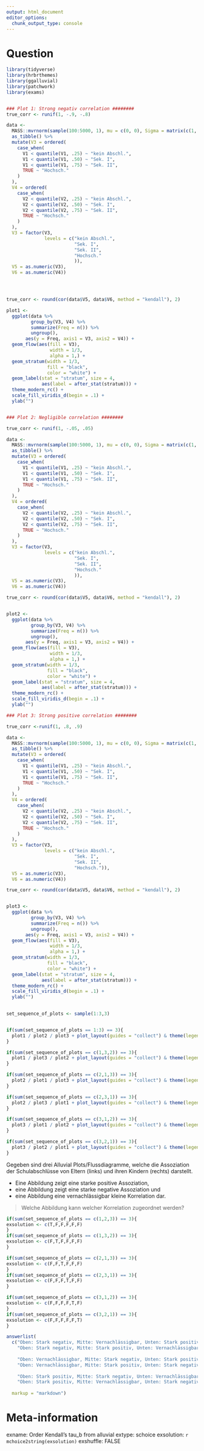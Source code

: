 ```yaml
---
output: html_document
editor_options: 
  chunk_output_type: console
---
```

Question
========
```r
library(tidyverse)
library(hrbrthemes)
library(ggalluvial)
library(patchwork)
library(exams)


### Plot 1: Strong negativ correlation ########
true_corr <- runif(1, -.9, -.8)

data <-
  MASS::mvrnorm(sample(100:5000, 1), mu = c(0, 0), Sigma = matrix(c(1, true_corr, true_corr, 1), 2, 2)) %>%
  as_tibble() %>%
  mutate(V3 = ordered(
    case_when(
      V1 < quantile(V1, .25) ~ "kein Abschl.",
      V1 < quantile(V1, .50) ~ "Sek. I",
      V1 < quantile(V1, .75) ~ "Sek. II",
      TRUE ~ "Hochsch."
    )
  ),
  V4 = ordered(
    case_when(
      V2 < quantile(V2, .25) ~ "kein Abschl.",
      V2 < quantile(V2, .50) ~ "Sek. I",
      V2 < quantile(V2, .75) ~ "Sek. II",
      TRUE ~ "Hochsch."
    )
  ),
  V3 = factor(V3, 
              levels = c("kein Abschl.",
                         "Sek. I",
                         "Sek. II",
                         "Hochsch."
                         )),
  V5 = as.numeric(V3),
  V6 = as.numeric(V4))




true_corr <- round(cor(data$V5, data$V6, method = "kendall"), 2)

plot1 <- 
  ggplot(data %>% 
         group_by(V3, V4) %>% 
         summarize(Freq = n()) %>% 
         ungroup(),
       aes(y = Freq, axis1 = V3, axis2 = V4)) +
  geom_flow(aes(fill = V3), 
                width = 1/3, 
                alpha = 1,) +
  geom_stratum(width = 1/3, 
               fill = "black", 
               color = "white") +
  geom_label(stat = "stratum", size = 4,
             aes(label = after_stat(stratum))) +
  theme_modern_rc() +
  scale_fill_viridis_d(begin = .1) +
  ylab("") 


### Plot 2: Negligible correlation ########

true_corr <- runif(1, -.05, .05)

data <-
  MASS::mvrnorm(sample(100:5000, 1), mu = c(0, 0), Sigma = matrix(c(1, true_corr, true_corr, 1), 2, 2)) %>%
  as_tibble() %>%
  mutate(V3 = ordered(
    case_when(
      V1 < quantile(V1, .25) ~ "kein Abschl.",
      V1 < quantile(V1, .50) ~ "Sek. I",
      V1 < quantile(V1, .75) ~ "Sek. II",
      TRUE ~ "Hochsch."
    )
  ),
  V4 = ordered(
    case_when(
      V2 < quantile(V2, .25) ~ "kein Abschl.",
      V2 < quantile(V2, .50) ~ "Sek. I",
      V2 < quantile(V2, .75) ~ "Sek. II",
      TRUE ~ "Hochsch."
    )
  ),
  V3 = factor(V3, 
              levels = c("kein Abschl.",
                         "Sek. I",
                         "Sek. II",
                         "Hochsch."
                         )),
  V5 = as.numeric(V3),
  V6 = as.numeric(V4))

true_corr <- round(cor(data$V5, data$V6, method = "kendall"), 2)


plot2 <- 
  ggplot(data %>% 
         group_by(V3, V4) %>% 
         summarize(Freq = n()) %>% 
         ungroup(),
       aes(y = Freq, axis1 = V3, axis2 = V4)) +
  geom_flow(aes(fill = V3), 
                width = 1/3, 
                alpha = 1,) +
  geom_stratum(width = 1/3, 
               fill = "black", 
               color = "white") +
  geom_label(stat = "stratum", size = 4,
             aes(label = after_stat(stratum))) +
  theme_modern_rc() +
  scale_fill_viridis_d(begin = .1) +
  ylab("")

### Plot 3: Strong positive correlation ########

true_corr <-runif(1, .8, .9)

data <-
  MASS::mvrnorm(sample(100:5000, 1), mu = c(0, 0), Sigma = matrix(c(1, true_corr, true_corr, 1), 2, 2)) %>%
  as_tibble() %>%
  mutate(V3 = ordered(
    case_when(
      V1 < quantile(V1, .25) ~ "kein Abschl.",
      V1 < quantile(V1, .50) ~ "Sek. I",
      V1 < quantile(V1, .75) ~ "Sek. II",
      TRUE ~ "Hochsch."
    )
  ),
  V4 = ordered(
    case_when(
      V2 < quantile(V2, .25) ~ "kein Abschl.",
      V2 < quantile(V2, .50) ~ "Sek. I",
      V2 < quantile(V2, .75) ~ "Sek. II",
      TRUE ~ "Hochsch."
    )
  ),
  V3 = factor(V3, 
              levels = c("kein Abschl.",
                         "Sek. I",
                         "Sek. II",
                         "Hochsch.")),
  V5 = as.numeric(V3),
  V6 = as.numeric(V4))

true_corr <- round(cor(data$V5, data$V6, method = "kendall"), 2)


plot3 <- 
  ggplot(data %>% 
         group_by(V3, V4) %>% 
         summarize(Freq = n()) %>% 
         ungroup(),
       aes(y = Freq, axis1 = V3, axis2 = V4)) +
  geom_flow(aes(fill = V3), 
                width = 1/3, 
                alpha = 1,) +
  geom_stratum(width = 1/3, 
               fill = "black", 
               color = "white") +
  geom_label(stat = "stratum", size = 4,
             aes(label = after_stat(stratum))) +
  theme_modern_rc() +
  scale_fill_viridis_d(begin = .1) +
  ylab("")
  

set_sequence_of_plots <- sample(1:3,3)


if(sum(set_sequence_of_plots == 1:3) == 3){
  plot1 / plot2 / plot3 + plot_layout(guides = "collect") & theme(legend.position = 'none')
}

if(sum(set_sequence_of_plots == c(1,3,2)) == 3){
  plot1 / plot3 / plot2 + plot_layout(guides = "collect") & theme(legend.position = 'none')
}

if(sum(set_sequence_of_plots == c(2,1,3)) == 3){
  plot2 / plot1 / plot3 + plot_layout(guides = "collect") & theme(legend.position = 'none')
}

if(sum(set_sequence_of_plots == c(2,3,1)) == 3){
  plot2 / plot3 / plot1 + plot_layout(guides = "collect") & theme(legend.position = 'none')
}

if(sum(set_sequence_of_plots == c(3,1,2)) == 3){
  plot3 / plot1 / plot2 + plot_layout(guides = "collect") & theme(legend.position = 'none')
}

if(sum(set_sequence_of_plots == c(3,2,1)) == 3){
  plot3 / plot2 / plot1 + plot_layout(guides = "collect") & theme(legend.position = 'none')
}
```

Gegeben sind drei Alluvial Plots/Flussdiagramme, welche die Assoziation der Schulabschlüsse von Eltern  (links) und ihren Kindern (rechts) darstellt.

* Eine Abbildung zeigt eine starke positive Assoziation, 
* eine Abbildung zeigt eine starke negative Assoziation und 
* eine Abbildung eine vernachlässigbar kleine Korrelation dar. 

> Welche Abbildung kann welcher Korrelation zugeordnet werden?

```r

if(sum(set_sequence_of_plots == c(1,2,3)) == 3){
exsolution <- c(T,F,F,F,F,F)
}
if(sum(set_sequence_of_plots == c(1,3,2)) == 3){
exsolution <- c(F,T,F,F,F,F)
}

if(sum(set_sequence_of_plots == c(2,1,3)) == 3){
exsolution <- c(F,F,T,F,F,F)
}
if(sum(set_sequence_of_plots == c(2,3,1)) == 3){
exsolution <- c(F,F,F,T,F,F)
}

if(sum(set_sequence_of_plots == c(3,1,2)) == 3){
exsolution <- c(F,F,F,F,T,F)
}
if(sum(set_sequence_of_plots == c(3,2,1)) == 3){
exsolution <- c(F,F,F,F,F,T)
}

answerlist(
  c("Oben: Stark negativ, Mitte: Vernachlässigbar, Unten: Stark positiv",
    "Oben: Stark negativ, Mitte: Stark positiv, Unten: Vernachlässigbar",
    
    "Oben: Vernachlässigbar, Mitte: Stark negativ, Unten: Stark positiv",
    "Oben: Vernachlässigbar, Mitte: Stark positiv, Unten: Stark negativ",
    
    "Oben: Stark positiv, Mitte: Stark negativ, Unten: Vernachlässigbar",
    "Oben: Stark positiv, Mitte: Vernachlässigbar, Unten: Stark negativ"),
    
  markup = "markdown")
```

Meta-information
================
exname: Order Kendall's tau_b from alluvial
extype: schoice
exsolution: `r mchoice2string(exsolution)`
exshuffle: FALSE